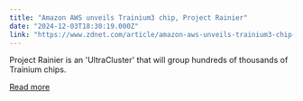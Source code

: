```yaml
---
title: "Amazon AWS unveils Trainium3 chip, Project Rainier"
date: "2024-12-03T18:30:19.000Z"
link: "https://www.zdnet.com/article/amazon-aws-unveils-trainium3-chip-project-rainier/"
---
```


Project Rainier is an 'UltraCluster' that will group hundreds of thousands of Trainium chips.

[Read more](https://www.zdnet.com/article/amazon-aws-unveils-trainium3-chip-project-rainier/)
